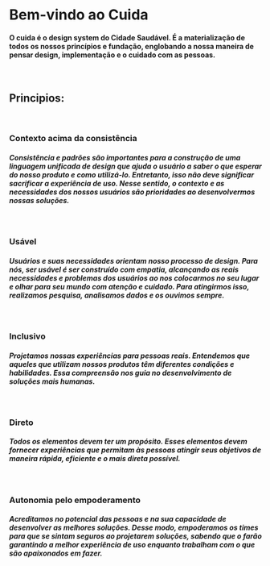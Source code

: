 
<Meta title="Fundação/Princípios" />

# Bem-vindo ao Cuida

#### O cuida é o design system do Cidade Saudável. É a materialização de todos os nossos princípios e fundação, englobando a nossa maneira de pensar design, implementação e o cuidado com as pessoas.

<br />

## Principios:
<br />

### Contexto acima da consistência
##### Consistência e padrões são importantes para a construção de uma linguagem unificada de design que ajuda o usuário a saber o que esperar do nosso produto e como utilizá-lo. Entretanto, isso não deve significar sacrificar a experiência de uso. Nesse sentido, o contexto e as necessidades dos nossos usuários são prioridades ao desenvolvermos nossas soluções.
<br />

### Usável
##### Usuários e suas necessidades orientam nosso processo de design. Para nós, ser usável é ser construído com empatia, alcançando as reais necessidades e problemas dos usuários ao nos colocarmos no seu lugar e olhar para seu mundo com atenção e cuidado. Para atingirmos isso, realizamos pesquisa, analisamos dados e os ouvimos sempre.
<br />

### Inclusivo
##### Projetamos nossas experiências para pessoas reais. Entendemos que  aqueles que utilizam nossos produtos têm diferentes condições e habilidades. Essa compreensão nos guia no desenvolvimento de soluções mais humanas.
<br />

### Direto
##### Todos os elementos devem ter um propósito. Esses elementos devem fornecer experiências que permitam às pessoas atingir seus objetivos de maneira rápida, eficiente e o mais direta possível.
<br />

### Autonomia pelo empoderamento
##### Acreditamos no potencial das pessoas e na sua capacidade de desenvolver as melhores soluções. Desse modo, empoderamos os times para que se sintam seguros ao projetarem soluções, sabendo que o farão garantindo a melhor experiência de uso enquanto trabalham com o que são apaixonados em fazer.

